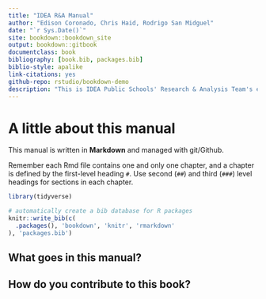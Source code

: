 ```yaml
--- 
title: "IDEA R&A Manual"
author: "Edison Coronado, Chris Haid, Rodrigo San Midguel"
date: "`r Sys.Date()`"
site: bookdown::bookdown_site
output: bookdown::gitbook
documentclass: book
bibliography: [book.bib, packages.bib]
biblio-style: apalike
link-citations: yes
github-repo: rstudio/bookdown-demo
description: "This is IDEA Public Schools' Research & Analysis Team's ever evolving encyclopedia of resources and best practices. "
---
```


# A little about this manual 

This manual is written in **Markdown** and managed with git/Github. 

Remember each Rmd file contains one and only one chapter, and a chapter is defined by the first-level heading `#`.  Use second (`##`) and third (`###`) level headings for sections in each chapter. 

```r
library(tidyverse)

# automatically create a bib database for R packages
knitr::write_bib(c(
  .packages(), 'bookdown', 'knitr', 'rmarkdown'
), 'packages.bib')
```


## What goes in this manual?

## How do you contribute to this book?



